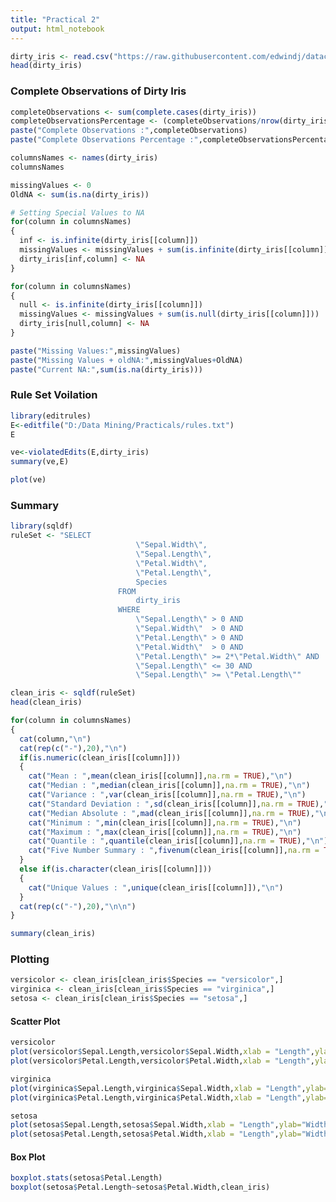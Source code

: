 ```yaml
---
title: "Practical 2"
output: html_notebook
---
```


```r
dirty_iris <- read.csv("https://raw.githubusercontent.com/edwindj/datacleaning/master/data/dirty_iris.csv")
head(dirty_iris)
```


### Complete Observations of Dirty Iris 
```r
completeObservations <- sum(complete.cases(dirty_iris))
completeObservationsPercentage <- (completeObservations/nrow(dirty_iris))*100
paste("Complete Observations :",completeObservations)
paste("Complete Observations Percentage :",completeObservationsPercentage,"%")

```
```r
columnsNames <- names(dirty_iris)
columnsNames
```


```r
missingValues <- 0
OldNA <- sum(is.na(dirty_iris))

# Setting Special Values to NA
for(column in columnsNames)
{
  inf <- is.infinite(dirty_iris[[column]])
  missingValues <- missingValues + sum(is.infinite(dirty_iris[[column]]))
  dirty_iris[inf,column] <- NA
}

for(column in columnsNames)
{
  null <- is.infinite(dirty_iris[[column]])
  missingValues <- missingValues + sum(is.null(dirty_iris[[column]]))
  dirty_iris[null,column] <- NA
}

paste("Missing Values:",missingValues)
paste("Missing Values + oldNA:",missingValues+OldNA)
paste("Current NA:",sum(is.na(dirty_iris)))

```
### Rule Set Voilation

```r
library(editrules)
E<-editfile("D:/Data Mining/Practicals/rules.txt")
E
```


```r
ve<-violatedEdits(E,dirty_iris)
summary(ve,E)
```

```r
plot(ve)
```


### Summary
```r
library(sqldf)
ruleSet <- "SELECT
                            \"Sepal.Width\",
                            \"Sepal.Length\",
                            \"Petal.Width\",
                            \"Petal.Length\",
                            Species
                        FROM
                            dirty_iris
                        WHERE
                            \"Sepal.Length\" > 0 AND
                            \"Sepal.Width\"  > 0 AND
                            \"Petal.Length\" > 0 AND
                            \"Petal.Width\"  > 0 AND
                            \"Petal.Length\" >= 2*\"Petal.Width\" AND
                            \"Sepal.Length\" <= 30 AND
                            \"Sepal.Length\" >= \"Petal.Length\""

clean_iris <- sqldf(ruleSet)
head(clean_iris)
```

```r
for(column in columnsNames)
{
  cat(column,"\n")
  cat(rep(c("-"),20),"\n")
  if(is.numeric(clean_iris[[column]]))
  { 
    cat("Mean : ",mean(clean_iris[[column]],na.rm = TRUE),"\n")
    cat("Median : ",median(clean_iris[[column]],na.rm = TRUE),"\n")
    cat("Variance : ",var(clean_iris[[column]],na.rm = TRUE),"\n")
    cat("Standard Deviation : ",sd(clean_iris[[column]],na.rm = TRUE),"\n")
    cat("Median Absolute : ",mad(clean_iris[[column]],na.rm = TRUE),"\n")
    cat("Minimum : ",min(clean_iris[[column]],na.rm = TRUE),"\n")
    cat("Maximum : ",max(clean_iris[[column]],na.rm = TRUE),"\n")
    cat("Quantile : ",quantile(clean_iris[[column]],na.rm = TRUE),"\n")
    cat("Five Number Summary : ",fivenum(clean_iris[[column]],na.rm = TRUE),"\n")
  }
  else if(is.character(clean_iris[[column]]))
  { 
    cat("Unique Values : ",unique(clean_iris[[column]]),"\n")      
  }
  cat(rep(c("-"),20),"\n\n")
}
```

```r
summary(clean_iris)
```

### Plotting
```r
versicolor <- clean_iris[clean_iris$Species == "versicolor",]
virginica <- clean_iris[clean_iris$Species == "virginica",]
setosa <- clean_iris[clean_iris$Species == "setosa",]
```

#### Scatter Plot
```r
versicolor
plot(versicolor$Sepal.Length,versicolor$Sepal.Width,xlab = "Length",ylab="Width",main="Versicolor - Sepal")
plot(versicolor$Petal.Length,versicolor$Petal.Width,xlab = "Length",ylab="Width",main="Versicolor - Petal")
```


```r
virginica
plot(virginica$Sepal.Length,virginica$Sepal.Width,xlab = "Length",ylab="Width",main="Virginica - Sepal")
plot(virginica$Petal.Length,virginica$Petal.Width,xlab = "Length",ylab="Width",main="Virginica - Petal")
```


```r
setosa
plot(setosa$Sepal.Length,setosa$Sepal.Width,xlab = "Length",ylab="Width",main="Setosa - Sepal")
plot(setosa$Petal.Length,setosa$Petal.Width,xlab = "Length",ylab="Width",main="Setosa - Petal")
```

#### Box Plot
```r
boxplot.stats(setosa$Petal.Length)
boxplot(setosa$Petal.Length~setosa$Petal.Width,clean_iris)
```

